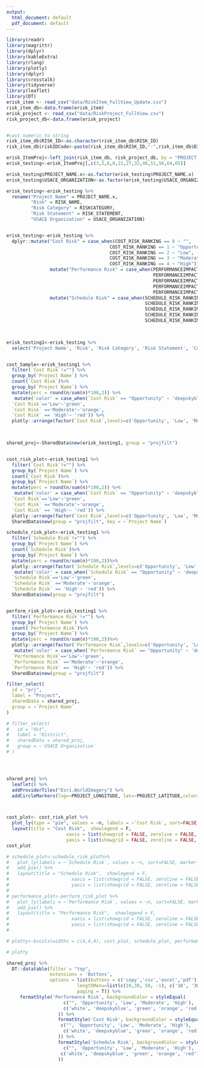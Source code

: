 ```yaml
---
output:
  html_document: default
  pdf_document: default
---
```




```r
library(readr) 
library(magrittr) 
library(dplyr) 
library(kableExtra) 
library(rlang)
library(plotly)
library(dplyr)
library(crosstalk)
library(tidyverse)
library(leaflet)
library(DT)
erisk_item <- read_csv("data/RiskItem_FullView_Update.csv")
risk_item_db<-data.frame(erisk_item)
erisk_project <- read_csv("data/RiskProject_FullView.csv")
risk_project_db<-data.frame(erisk_project)


#cast numeric to string
risk_item_db$RISK_ID<-as.character(risk_item_db$RISK_ID)
risk_item_db$riskIDCode<-paste(risk_item_db$RISK_ID,"-",risk_item_db$DISCIPLINE_ACRONYM)

erisk_ItemProj<-left_join(risk_item_db, risk_project_db, by = "PROJECT_ID")
erisk_testing<-erisk_ItemProj[,c(3,5,6,8,22,27,32,40,51,56,64,65)]

erisk_testing$PROJECT_NAME.x<-as.factor(erisk_testing$PROJECT_NAME.x)
erisk_testing$USACE_ORGANIZATION<-as.factor(erisk_testing$USACE_ORGANIZATION)

erisk_testing<-erisk_testing %>%
  rename("Project Name" = PROJECT_NAME.x,
         "Risk" = RISK_NAME,
         "Risk Category" = RISKCATEGORY,
         "Risk Statement" = RISK_STATEMENT,
         "USACE Organization" = USACE_ORGANIZATION)


erisk_testing<-erisk_testing %>% 
  dplyr::mutate("Cost Risk" = case_when(COST_RISK_RANKING == 0 ~ "",
                                      COST_RISK_RANKING == 1 ~ "Opportunity",
                                      COST_RISK_RANKING == 2 ~ "Low",
                                      COST_RISK_RANKING == 3 ~ "Moderate",
                                      COST_RISK_RANKING == 4 ~ "High")) %>%
                mutate("Performance Risk" = case_when(PERFORMANCEIMPACT_RISK_RANKING == 0 ~ "",
                                                      PERFORMANCEIMPACT_RISK_RANKING == 1 ~ "Opportunity",
                                                      PERFORMANCEIMPACT_RISK_RANKING == 2 ~ "Low",
                                                      PERFORMANCEIMPACT_RISK_RANKING == 3 ~ "Moderate",
                                                      PERFORMANCEIMPACT_RISK_RANKING == 4 ~ "High"))%>%
                mutate("Schedule Risk" = case_when(SCHEDULE_RISK_RANKING == 0 ~ "",
                                                   SCHEDULE_RISK_RANKING == 1 ~ "Opportunity",
                                                   SCHEDULE_RISK_RANKING == 2 ~ "Low",
                                                   SCHEDULE_RISK_RANKING == 3 ~ "Moderate",
                                                   SCHEDULE_RISK_RANKING == 4 ~ "High"))

  

```

```r
erisk_testing1<-erisk_testing %>%
  select('Project Name', 'Risk', 'Risk Category', 'Risk Statement', 'Cost Risk', 'Performance Risk','Schedule Risk',riskIDCode, PROJECT_LATITUDE, PROJECT_LONGITUDE, 'USACE Organization')


cost_Sample<-erisk_testing1 %>%
  filter(`Cost Risk`!="") %>% 
  group_by(`Project Name`) %>%
  count(`Cost Risk`)%>%
  group_by(`Project Name`) %>%
  mutate(perc = round(n/sum(n)*100,2)) %>%
   mutate('color' = case_when(`Cost Risk` == "Opportunity" ~ 'deepskyblue', 
  `Cost Risk`=='Low'~'green', 
  `Cost Risk` =='Moderate'~'orange',
  `Cost Risk` == 'High'~ 'red')) %>%
  plotly::arrange(factor(`Cost Risk`,levels=c('Opportunity', 'Low', 'Moderate', 'High')))
 


shared_proj<-SharedData$new(erisk_testing1, group = "projfilt")


cost_risk_plot<-erisk_testing1 %>%
  filter(`Cost Risk`!="") %>% 
  group_by(`Project Name`) %>%
  count(`Cost Risk`)%>%
  group_by(`Project Name`) %>%
  mutate(perc = round(n/sum(n)*100,2)) %>%
   mutate('color' = case_when(`Cost Risk` == "Opportunity" ~ 'deepskyblue', 
  `Cost Risk`=='Low'~'green', 
  `Cost Risk` =='Moderate'~'orange',
  `Cost Risk` == 'High'~ 'red')) %>%
  plotly::arrange(factor(`Cost Risk`,levels=c('Opportunity', 'Low', 'Moderate', 'High')))%>%
  SharedData$new(group = "projfilt", key = ~`Project Name`)

schedule_risk_plot<-erisk_testing1 %>%
  filter(`Schedule Risk`!="") %>%
  group_by(`Project Name`) %>%
  count(`Schedule Risk`)%>%
  group_by(`Project Name`) %>%
  mutate(perc = round(n/sum(n)*100,2))%>%
  plotly::arrange(factor(`Schedule Risk`,levels=c('Opportunity', 'Low', 'Moderate', 'High')))%>%
   mutate('color' = case_when(`Schedule Risk` == "Opportunity" ~ 'deepskyblue', 
  `Schedule Risk`=='Low'~'green', 
  `Schedule Risk` =='Moderate'~'orange',
  `Schedule Risk` == 'High'~ 'red')) %>%
  SharedData$new(group = "projfilt")


perform_risk_plot<-erisk_testing1 %>%
  filter(`Performance Risk`!="") %>%
  group_by(`Project Name`) %>%
  count(`Performance Risk`)%>%
  group_by(`Project Name`) %>%
  mutate(perc = round(n/sum(n)*100,2))%>%
  plotly::arrange(factor(`Performance Risk`,levels=c('Opportunity', 'Low', 'Moderate', 'High')))%>%
   mutate('color' = case_when(`Performance Risk` == "Opportunity" ~ 'deepskyblue', 
  `Performance Risk`=='Low'~'green', 
  `Performance Risk` =='Moderate'~'orange',
  `Performance Risk` == 'High'~ 'red')) %>%
  SharedData$new(group = "projfilt")

filter_select(
  id = "prj",
  label = "Project",
  sharedData = shared_proj,
  group = ~`Project Name`
)

# filter_select(
#   id = "dst",
#   label = "District",
#   sharedData = shared_proj,
#   group = ~`USACE Organization`
# )




shared_proj %>%
  leaflet() %>%
  addProviderTiles("Esri.WorldImagery") %>%
  addCircleMarkers(lng=~PROJECT_LONGITUDE, lat=~PROJECT_LATITUDE,color="aqua", fillColor="aqua", weight=2)



cost_plot<- cost_risk_plot %>%
  plot_ly(type = "pie", values = ~n, labels = ~`Cost Risk`, sort=FALSE, marker = list(colors = ~color))%>%
  layout(title = "Cost Risk",  showlegend = F,
                      xaxis = list(showgrid = FALSE, zeroline = FALSE, showticklabels = FALSE),
                      yaxis = list(showgrid = FALSE, zeroline = FALSE, showticklabels = FALSE))
cost_plot

# schedule_plot<-schedule_risk_plot%>% 
#   plot_ly(labels = ~`Schedule Risk`, values = ~n, sort=FALSE, marker = list(colors = ~color)) %>%
#   add_pie() %>%
#   layout(title = "Schedule Risk",  showlegend = F,
#                       xaxis = list(showgrid = FALSE, zeroline = FALSE, showticklabels = FALSE),
#                       yaxis = list(showgrid = FALSE, zeroline = FALSE, showticklabels = FALSE))
# 
# performance_plot<-perform_risk_plot %>%
#   plot_ly(labels = ~`Performance Risk`, values = ~n, sort=FALSE, marker = list(colors = ~color)) %>%
#   add_pie() %>%
#   layout(title = "Performance Risk",  showlegend = F,
#                       xaxis = list(showgrid = FALSE, zeroline = FALSE, showticklabels = FALSE),
#                       yaxis = list(showgrid = FALSE, zeroline = FALSE, showticklabels = FALSE))
# 

# plotty<-bscols(widths = c(4,4,4), cost_plot, schedule_plot, performance_plot)

# plotty

shared_proj %>%
  DT::datatable(filter = "top",
                extensions = 'Buttons', 
                options = list(buttons = c('copy','csv','excel','pdf'),
                          lengthMenu=list(c(10,30, 50, -1), c('10', '30', '50', 'All')),
                          paging = T)) %>%
     formatStyle('Performance Risk', backgroundColor = styleEqual(
                     c("", 'Opportunity', 'Low', 'Moderate', 'High'),
                     c('white', 'deepskyblue', 'green', 'orange', 'red')
                   )) %>%
                   formatStyle('Cost Risk', backgroundColor = styleEqual(
                    c("", 'Opportunity', 'Low', 'Moderate', 'High'),
                     c('white', 'deepskyblue', 'green', 'orange', 'red')
                   )) %>%
                   formatStyle('Schedule Risk', backgroundColor = styleEqual(
                     c("", 'Opportunity', 'Low', 'Moderate', 'High'),
                    c('white', 'deepskyblue', 'green', 'orange', 'red')
                   ))
```

